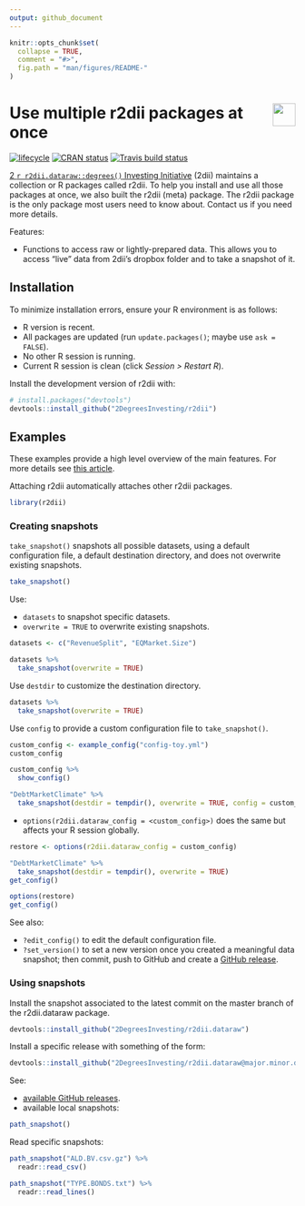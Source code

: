 ```yaml
---
output: github_document 
---
```

<!-- README.md is generated from README.Rmd. Please edit that file -->

```r
knitr::opts_chunk$set(
  collapse = TRUE,
  comment = "#>",
  fig.path = "man/figures/README-"
)
```

# <img src="https://i.imgur.com/3jITMq8.png" align="right" height=40 /> Use multiple r2dii packages at once

<!-- badges: start -->
[![lifecycle](https://img.shields.io/badge/lifecycle-experimental-orange.svg)](https://www.tidyverse.org/lifecycle/#experimental)
[![CRAN status](https://www.r-pkg.org/badges/version/r2dii)](https://CRAN.R-project.org/package=r2dii)
[![Travis build status](https://travis-ci.org/2DegreesInvesting/r2dii.svg?branch=master)](https://travis-ci.org/2DegreesInvesting/r2dii)
<!-- badges: end -->

[2 `r r2dii.dataraw::degrees()` Investing Initiative](https://2degrees-investing.org/) (2dii) maintains a collection or R packages called r2dii. To help you install and use all those packages at once, we also built the r2dii (meta) package. The r2dii package is the only package most users need to know about. Contact us if you need more details.

Features:

* Functions to access raw or lightly-prepared data. This allows you to access "live" data from 2dii's dropbox folder and to take a snapshot of it.

## Installation

To minimize installation errors, ensure your R environment is as follows:

* R version is recent.
* All packages are updated (run `update.packages()`; maybe use `ask = FALSE`).
* No other R session is running.
* Current R session is clean (click *Session \> Restart R*).

Install the development version of r2dii with:

```r
# install.packages("devtools")
devtools::install_github("2DegreesInvesting/r2dii")
```

## Examples

These examples provide a high level overview of the main features. For more details see [this article](https://2degreesinvesting.github.io/r2dii/articles/r2dii.dataraw.html).

Attaching r2dii automatically attaches other r2dii packages.

```r
library(r2dii)
```

### Creating snapshots

`take_snapshot()` snapshots all possible datasets, using a default configuration file, a default destination directory, and does not overwrite existing snapshots.

```r
take_snapshot()
```

Use:

* `datasets` to snapshot specific datasets.
* `overwrite = TRUE` to overwrite existing snapshots.

```r
datasets <- c("RevenueSplit", "EQMarket.Size")

datasets %>% 
  take_snapshot(overwrite = TRUE)
```

Use `destdir` to customize the destination directory.

```r
datasets %>% 
  take_snapshot(overwrite = TRUE)
```

Use `config` to provide a custom configuration file to `take_snapshot()`.

```r
custom_config <- example_config("config-toy.yml")
custom_config

custom_config %>% 
  show_config()

"DebtMarketClimate" %>% 
  take_snapshot(destdir = tempdir(), overwrite = TRUE, config = custom_config)
```

* `options(r2dii.dataraw_config = <custom_config>)` does the same but affects your R session globally.

```r
restore <- options(r2dii.dataraw_config = custom_config)

"DebtMarketClimate" %>% 
  take_snapshot(destdir = tempdir(), overwrite = TRUE)
get_config()

options(restore)
get_config()
```

See also:

* `?edit_config()` to edit the default configuration file.
* `?set_version()` to set a new version once you created a meaningful data snapshot; then commit, push to GitHub and create a [GitHub release](https://help.github.com/en/articles/creating-releases).

### Using snapshots

Install the snapshot associated to the latest commit on the master branch of the r2dii.dataraw package.

```R
devtools::install_github("2DegreesInvesting/r2dii.dataraw")
```

Install a specific release with something of the form:

```R
devtools::install_github("2DegreesInvesting/r2dii.dataraw@major.minor.dev.yy-mm-dd.yy-mm-dd")
```

See:

* [available GitHub releases](https://github.com/2DegreesInvesting/r2dii.dataraw/releases).
* available local snapshots:

```r
path_snapshot()
```

Read specific snapshots:

```r
path_snapshot("ALD.BV.csv.gz") %>% 
  readr::read_csv()

path_snapshot("TYPE.BONDS.txt") %>% 
  readr::read_lines()
```
